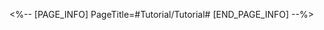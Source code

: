<%-- [PAGE_INFO]
PageTitle=#Tutorial/Tutorial#
[END_PAGE_INFO] --%>
{{Tutorial
|sort      = 814601
|title     = Tutorial
|subtitle  = 
|type      = 
|about     = 
|image1    = Tutorial Tutorial 1.png{{subst:void|<!--$UPLOAD:<<SpriteOutput/TutorialPic/TutorialPage_814601.png>-<Tutorial Tutorial 1.png>>}}
|text1     = This Stage's Initial Weapon: {{Color|h|nobold=1|Nihility's Warning}}<br />There is a chance of inflicting Chagrined when an ally hits an enemy. Enemies will also succumb to Chagrined when they become afflicted by other debuffs. When Chagrined reaches a certain number of stacks, Nihility's Warning will unleash Quantum Dagger at the target and clear the Chagrined stacks.<br />Prioritize upgrading the initial {{Color|h|nobold=1|weapon level}} and obtain their {{Color|h|nobold=1|resonant accessories}} to ascend your weapon to a {{Color|h|nobold=1|legendary weapon}}!
|image2    = Tutorial Tutorial 2.png{{subst:void|<!--$UPLOAD:<<SpriteOutput/TutorialPic/TutorialPage_814602.png>-<Tutorial Tutorial 2.png>>}}
|text2     = Recommended Weapon Combo:<br />Debuff State: Nihility's Warning and Icy Fire Extinguisher<br />Triggered By Ultimate: Prayers of Beauty and Ranger's Longbow
}}